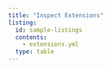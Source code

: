 ```yaml
---
title: "Inspect Extensions"
listing:
  id: sample-listings
  contents: 
    - extensions.yml
  type: table
---
```


